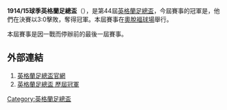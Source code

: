 '''1914/15球季英格蘭足總盃'''（{{lang-en|FA Cup}}），是第44屆[[英格蘭足總盃|英格蘭足總盃]]，今屆賽事的冠軍是{{fc|錫菲聯}}，他們在決賽以3:0擊敗{{fc|車路士}}，奪得冠軍。本屆賽事在[[奧脫福球場|奧脫福球場]]舉行。

本屆賽事是因一戰而停辦前的最後一屆賽事。

==外部連結==
#[http://www.thefa.com/thefacup 英格蘭足總盃官網]{{Webarchive|url=https://wayback.archive-it.org/all/20120424194609/http://www.thefa.com/TheFACup |date=2012-04-24 }}
#[http://www.worldfootball.net/winner/eng-fa-cup/ 英格蘭足總盃 歷屆冠軍]{{Wayback|url=http://www.worldfootball.net/winner/eng-fa-cup/ |date=20190102002248 }}

{{英格兰足总杯}}

[[Category:英格蘭足總盃|Category:英格蘭足總盃]]


{{soccer-stub}}